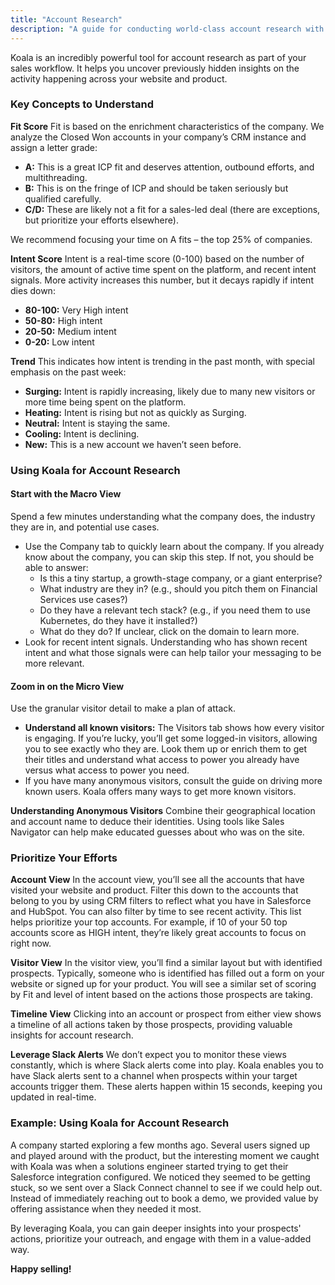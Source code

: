 ```yaml
---
title: "Account Research"
description: "A guide for conducting world-class account research with Koala"
---
```


Koala is an incredibly powerful tool for account research as part of your sales workflow. It helps you uncover previously hidden insights on the activity happening across your website and product.

### Key Concepts to Understand

**Fit Score**
Fit is based on the enrichment characteristics of the company. We analyze the Closed Won accounts in your company’s CRM instance and assign a letter grade:
- **A:** This is a great ICP fit and deserves attention, outbound efforts, and multithreading.
- **B:** This is on the fringe of ICP and should be taken seriously but qualified carefully.
- **C/D:** These are likely not a fit for a sales-led deal (there are exceptions, but prioritize your efforts elsewhere).

We recommend focusing your time on A fits – the top 25% of companies.

**Intent Score**
Intent is a real-time score (0-100) based on the number of visitors, the amount of active time spent on the platform, and recent intent signals. More activity increases this number, but it decays rapidly if intent dies down:
- **80-100:** Very High intent
- **50-80:** High intent
- **20-50:** Medium intent
- **0-20:** Low intent

**Trend**
This indicates how intent is trending in the past month, with special emphasis on the past week:
- **Surging:** Intent is rapidly increasing, likely due to many new visitors or more time being spent on the platform.
- **Heating:** Intent is rising but not as quickly as Surging.
- **Neutral:** Intent is staying the same.
- **Cooling:** Intent is declining.
- **New:** This is a new account we haven’t seen before.

### Using Koala for Account Research

#### Start with the Macro View
Spend a few minutes understanding what the company does, the industry they are in, and potential use cases.
- Use the Company tab to quickly learn about the company. If you already know about the company, you can skip this step. If not, you should be able to answer:
  - Is this a tiny startup, a growth-stage company, or a giant enterprise?
  - What industry are they in? (e.g., should you pitch them on Financial Services use cases?)
  - Do they have a relevant tech stack? (e.g., if you need them to use Kubernetes, do they have it installed?)
  - What do they do? If unclear, click on the domain to learn more.
- Look for recent intent signals. Understanding who has shown recent intent and what those signals were can help tailor your messaging to be more relevant.

#### Zoom in on the Micro View
Use the granular visitor detail to make a plan of attack.
- **Understand all known visitors:** The Visitors tab shows how every visitor is engaging. If you’re lucky, you’ll get some logged-in visitors, allowing you to see exactly who they are. Look them up or enrich them to get their titles and understand what access to power you already have versus what access to power you need.
- If you have many anonymous visitors, consult the guide on driving more known users. Koala offers many ways to get more known visitors.

**Understanding Anonymous Visitors**
Combine their geographical location and account name to deduce their identities. Using tools like Sales Navigator can help make educated guesses about who was on the site.

### Prioritize Your Efforts

**Account View**
In the account view, you’ll see all the accounts that have visited your website and product. Filter this down to the accounts that belong to you by using CRM filters to reflect what you have in Salesforce and HubSpot. You can also filter by time to see recent activity. This list helps prioritize your top accounts. For example, if 10 of your 50 top accounts score as HIGH intent, they’re likely great accounts to focus on right now.

**Visitor View**
In the visitor view, you’ll find a similar layout but with identified prospects. Typically, someone who is identified has filled out a form on your website or signed up for your product. You will see a similar set of scoring by Fit and level of intent based on the actions those prospects are taking.

**Timeline View**
Clicking into an account or prospect from either view shows a timeline of all actions taken by those prospects, providing valuable insights for account research.

**Leverage Slack Alerts**
We don’t expect you to monitor these views constantly, which is where Slack alerts come into play. Koala enables you to have Slack alerts sent to a channel when prospects within your target accounts trigger them. These alerts happen within 15 seconds, keeping you updated in real-time.

### Example: Using Koala for Account Research

A company started exploring a few months ago. Several users signed up and played around with the product, but the interesting moment we caught with Koala was when a solutions engineer started trying to get their Salesforce integration configured. We noticed they seemed to be getting stuck, so we sent over a Slack Connect channel to see if we could help out. Instead of immediately reaching out to book a demo, we provided value by offering assistance when they needed it most.

By leveraging Koala, you can gain deeper insights into your prospects' actions, prioritize your outreach, and engage with them in a value-added way.

**Happy selling!**